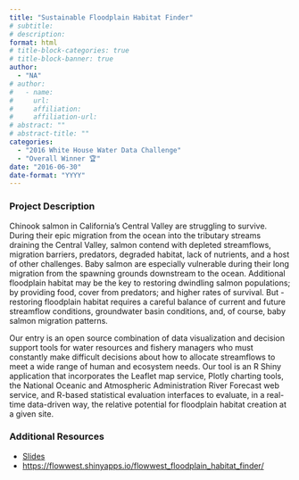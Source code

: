 ```yaml
---
title: "Sustainable Floodplain Habitat Finder"
# subtitle: 
# description: 
format: html
# title-block-categories: true
# title-block-banner: true
author: 
  - "NA"
# author:
#   - name: 
#     url: 
#     affiliation: 
#     affiliation-url:
# abstract: ""
# abstract-title: ""
categories: 
  - "2016 White House Water Data Challenge"
  - "Overall Winner 🏆"
date: "2016-06-30"
date-format: "YYYY"
---
```


<!-- COMMENT
## params_NOTUSED-proj_title

#### Year: params_NOTUSED-year

#### Topics: params_NOTUSED-topics

#### Awards: params_NOTUSED-awards

#### Team Members: params_NOTUSED-team_members
UNCOMMENT -->

### Project Description

Chinook salmon in California's Central Valley are struggling to survive. During their epic migration from the ocean into the tributary streams draining the Central Valley, salmon contend with depleted streamflows, migration barriers, predators, degraded habitat, lack of nutrients, and a host of other challenges. Baby salmon are especially vulnerable during their long migration from the spawning grounds downstream to the ocean. Additional floodplain habitat may be the key to restoring dwindling salmon populations; by providing food, cover from predators; and higher rates of survival. But - restoring floodplain habitat requires a careful balance of current and future streamflow conditions, groundwater basin conditions, and, of course, baby salmon migration patterns.
 
 Our entry is an open source combination of data visualization and decision support tools for water resources and fishery managers who must constantly make difficult decisions about how to allocate streamflows to meet a wide range of human and ecosystem needs. Our tool is an R Shiny application that incorporates the Leaflet map service, Plotly charting tools, the National Oceanic and Atmospheric Administration River Forecast web service, and R-based statistical evaluation interfaces to evaluate, in a real-time data-driven way, the relative potential for floodplain habitat creation at a given site.

### Additional Resources

- [Slides](https://drive.google.com/file/d/0B5n4IeHrVBinY1JIOFlxUkNXajQ/view?resourcekey=0-qQlutJZZ07waa9rqy1hPHQ)
- <https://flowwest.shinyapps.io/flowwest_floodplain_habitat_finder/>
